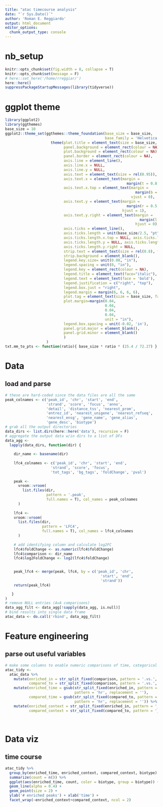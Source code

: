 ```yaml
---
title: "atac timecourse analysis"
date: "`r Sys.Date()`"
author: 'Roman E. Reggiardo'
output: html_document
editor_options: 
  chunk_output_type: console
---
```

# nb_setup
```r
knitr::opts_chunk$set(fig.width = 8, collapse = T)
knitr::opts_chunk$set(message = F)
# here::set_here('/home/rreggiar/')
here::here()
suppressPackageStartupMessages(library(tidyverse))
```
# ggplot theme
```r
library(ggplot2)
library(ggthemes)
base_size = 10
ggplot2::theme_set(ggthemes::theme_foundation(base_size = base_size,
                                              base_family = 'Helvetica') + 
                     theme(plot.title = element_text(size = base_size, face = 'bold'),
                           panel.background = element_rect(colour = NA),
                           plot.background = element_rect(colour = NA),
                           panel.border = element_rect(colour = NA), 
                           axis.line = element_line(), 
                           axis.line.x = NULL, 
                           axis.line.y = NULL, 
                           axis.text = element_text(size = rel(0.95)), 
                           axis.text.x = element_text(margin = 
                                                        margin(t = 0.8 * base_size/4)), 
                           axis.text.x.top = element_text(margin = 
                                                            margin(b = 0.8 * base_size/4), 
                                                          vjust = 0), 
                           axis.text.y = element_text(margin = 
                                                        margin(r = 0.5 * base_size/4), 
                                                      hjust = 1),
                           axis.text.y.right = element_text(margin = 
                                                              margin(l = 0.5 * base_size/4), 
                                                            hjust = 0), 
                           axis.ticks = element_line(), 
                           axis.ticks.length = unit(base_size/2.5, "pt"), axis.ticks.length.x = NULL, 
                           axis.ticks.length.x.top = NULL, axis.ticks.length.x.bottom = NULL, 
                           axis.ticks.length.y = NULL, axis.ticks.length.y.left = NULL, 
                           axis.ticks.length.y.right = NULL,
                           strip.text = element_text(size = rel(0.8), face = 'bold'),
                           strip.background = element_blank(),
                           legend.key.size= unit(0.08, "in"),
                           legend.spacing = unit(0, "in"),
                           legend.key = element_rect(colour = NA),
                           legend.title = element_text(face="italic"),
                           legend.text = element_text(face = 'bold'),
                           legend.justification = c("right", "top"),
                           legend.box.just = "right",
                           legend.margin = margin(6, 6, 6, 6),
                           plot.tag = element_text(size = base_size, face = 'bold'),
                           plot.margin=margin(0.04,
                                              0.04,
                                              0.04,
                                              0.04,
                                              unit = "in"),
                           legend.box.spacing = unit(-0.02, 'in'),
                           panel.grid.major = element_blank(),
                           panel.grid.minor = element_blank()
                           )
                   )
txt.mm_to_pts <- function(ratio){ base_size * ratio * (25.4 / 72.27) }
```

# Data
## load and parse
```r
# these are hard-coded since the data files are all the same
peak_colnames <- c('peak_id', 'chr', 'start', 'end',
                   'strand', 'score', 'focus', 'anno',
                   'detail', 'distance_tss', 'nearest_prom',
                   'entrez_id', 'nearest_unigene', 'nearest_refseq',
                   'nearest_ensg', 'gene_name', 'gene_alias', 
                   'gene_desc', 'biotype')
# grab all the output directories
data_dirs <- list.dirs(here::here('data'), recursive = F)
# aggregate the output data w/in dirs to a list of DFs
data_agg <- 
  lapply(data_dirs, function(dir) { 
  
    dir_name <- basename(dir)
    
    lfc4_colnames <- c('peak_id', 'chr', 'start', 'end',
                     'strand', 'score', 'focus', 
                     'tot_tags', 'bg_tags', 'foldChange', 'pval')
    
    peak <- 
      vroom::vroom(
        list.files(dir, 
                   pattern = '.peak',
                   full.names = T), col_names = peak_colnames
      )
    
    lfc4 <- 
    vroom::vroom(
      list.files(dir, 
                 pattern = 'LFC4',
                 full.names = T), col_names = lfc4_colnames
      )
    
    # add identifying column and calculate log2FC
    lfc4$foldChange <- as.numeric(lfc4$foldChange)
    lfc4$comparison <- dir_name
    lfc4$log2FoldChange <- log2(lfc4$foldChange)
    

    peak_lfc4 <- merge(peak, lfc4, by = c('peak_id', 'chr', 
                                            'start', 'end', 
                                            'strand'))
    return(peak_lfc4)

   }
)
# remove NULL entries (AvA comparisons)
data_agg_filt <- data_agg[!sapply(data_agg, is.null)]
# bind results into single data frame
atac_data <- do.call('rbind', data_agg_filt)

```

# Feature engineering
## parse out useful variables
```r
# make some columns to enable numeric comparisons of time, categorical of context
atac_tidy <- 
  atac_data %>% 
    mutate(enriched_in = str_split_fixed(comparison, pattern = '.vs.', n = 3)[,1],
           compared_to = str_split_fixed(comparison, pattern = '.vs.', n = 3)[,2]) %>% 
    mutate(enriched_time = gsub(str_split_fixed(enriched_in, pattern = '_', n = 2)[,2], 
                                pattern = 'hr', replacement = ''),
           compared_time = gsub(str_split_fixed(compared_to, pattern = '_', n = 2)[,2], 
                                pattern = 'hr', replacement = '')) %>% 
    mutate(enriched_context = str_split_fixed(enriched_in, pattern = '_', n = 2)[,1],
           compared_context = str_split_fixed(compared_to, pattern = '_', n = 2)[,1])
```
##
```r

```

# Data viz
## time course
```r
atac_tidy %>% 
  group_by(enriched_time, enriched_context, compared_context, biotype) %>% 
  summarize(count = n()) %>% 
  ggplot(aes(enriched_time, count, color = biotype, group = biotype)) + 
  geom_line(alpha = 0.4) +
  geom_point(size = 2) +
  ylab('# enriched peaks') + xlab('time') +
  facet_wrap(~enriched_context+compared_context, ncol = 2)


```

